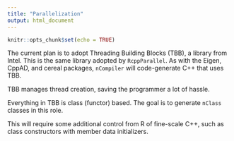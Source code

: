 ```yaml
---
title: "Parallelization"
output: html_document
---
```


```r
knitr::opts_chunk$set(echo = TRUE)
```

The current plan is to adopt Threading Building Blocks (TBB), a library from Intel.  This is the same library adopted by `RcppParallel`.  As with the Eigen, CppAD, and cereal packages, `nCompiler` will code-generate C++ that uses TBB.

TBB manages thread creation, saving the programmer a lot of hassle.

Everything in TBB is class (functor) based.  The goal is to generate `nClass` classes in this role.

This will require some additional control from R of fine-scale C++, such as class constructors with member data initializers.
